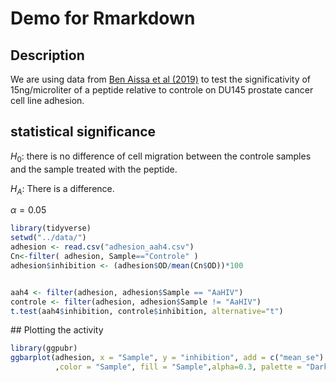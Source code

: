 # Demo for Rmarkdown

## Description
We are using data from [Ben Aissa et al (2019) ](https://pubmed.ncbi.nlm.nih.gov/31668811-aahiv-a-sodium-channel-scorpion-toxin-inhibits-the-proliferation-of-du145-prostate-cancer-cells/?from_term=houcemeddine+othman&from_sort=date&from_pos=1) to test the significativity of 15ng/microliter of a peptide relative to controle on DU145 prostate cancer cell line adhesion. 

## statistical significance
$H_0$: there is no difference of cell migration between the controle samples and  the sample treated with the peptide. 

$H_A$: There is a difference. 

$\alpha=0.05$

```r
library(tidyverse)
setwd("../data/")
adhesion <- read.csv("adhesion_aah4.csv")
Cn<-filter( adhesion, Sample=="Controle" )
adhesion$inhibition <- (adhesion$OD/mean(Cn$OD))*100


aah4 <- filter(adhesion, adhesion$Sample == "AaHIV")
controle <- filter(adhesion, adhesion$Sample != "AaHIV")
t.test(aah4$inhibition, controle$inhibition, alternative="t")

```

## Plotting the activity 

```r
library(ggpubr)
ggbarplot(adhesion, x = "Sample", y = "inhibition", add = c("mean_se")
          ,color = "Sample", fill = "Sample",alpha=0.3, palette = "Dark2", width = 0.4, ylab="inhibition %", xlab=FALSE )+ theme(legend.position="none", text = element_text(size=15))
          
```
